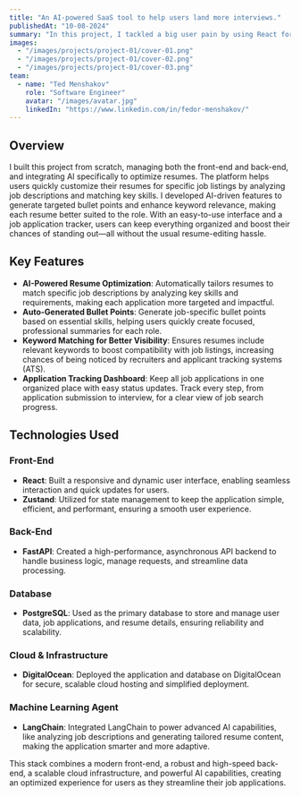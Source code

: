 ```yaml
---
title: "An AI-powered SaaS tool to help users land more interviews."
publishedAt: "10-08-2024"
summary: "In this project, I tackled a big user pain by using React for the front end, FastAPI on the backend, and LangChain agents to chat with the LLM. This setup turned into an AI-powered tool that’s super helpful for boosting interview chances!"
images:
  - "/images/projects/project-01/cover-01.png"
  - "/images/projects/project-01/cover-02.png"
  - "/images/projects/project-01/cover-03.png"
team:
  - name: "Ted Menshakov"
    role: "Software Engineer"
    avatar: "/images/avatar.jpg"
    linkedIn: "https://www.linkedin.com/in/fedor-menshakov/"
---
```


## Overview

I built this project from scratch, managing both the front-end and back-end, and integrating AI specifically to optimize resumes. The platform helps users quickly customize their resumes for specific job listings by analyzing job descriptions and matching key skills. I developed AI-driven features to generate targeted bullet points and enhance keyword relevance, making each resume better suited to the role. With an easy-to-use interface and a job application tracker, users can keep everything organized and boost their chances of standing out—all without the usual resume-editing hassle.

## Key Features

- **AI-Powered Resume Optimization**: Automatically tailors resumes to match specific job descriptions by analyzing key skills and requirements, making each application more targeted and impactful.
- **Auto-Generated Bullet Points**: Generate job-specific bullet points based on essential skills, helping users quickly create focused, professional summaries for each role.
- **Keyword Matching for Better Visibility**: Ensures resumes include relevant keywords to boost compatibility with job listings, increasing chances of being noticed by recruiters and applicant tracking systems (ATS).
- **Application Tracking Dashboard**: Keep all job applications in one organized place with easy status updates. Track every step, from application submission to interview, for a clear view of job search progress.

## Technologies Used

### Front-End
- **React**: Built a responsive and dynamic user interface, enabling seamless interaction and quick updates for users.
- **Zustand**: Utilized for state management to keep the application simple, efficient, and performant, ensuring a smooth user experience.

### Back-End
- **FastAPI**: Created a high-performance, asynchronous API backend to handle business logic, manage requests, and streamline data processing.

### Database
- **PostgreSQL**: Used as the primary database to store and manage user data, job applications, and resume details, ensuring reliability and scalability.

### Cloud & Infrastructure
- **DigitalOcean**: Deployed the application and database on DigitalOcean for secure, scalable cloud hosting and simplified deployment.

### Machine Learning Agent
- **LangChain**: Integrated LangChain to power advanced AI capabilities, like analyzing job descriptions and generating tailored resume content, making the application smarter and more adaptive.

This stack combines a modern front-end, a robust and high-speed back-end, a scalable cloud infrastructure, and powerful AI capabilities, creating an optimized experience for users as they streamline their job applications.
